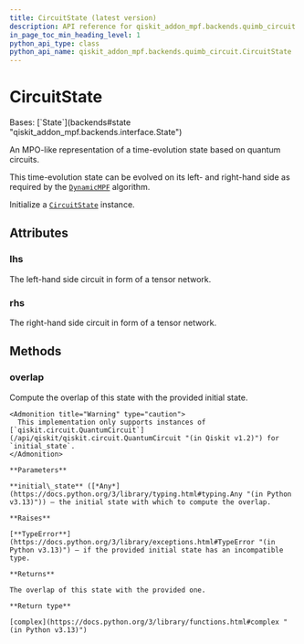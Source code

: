 ```yaml
---
title: CircuitState (latest version)
description: API reference for qiskit_addon_mpf.backends.quimb_circuit.CircuitState in the latest version of qiskit-addon-mpf
in_page_toc_min_heading_level: 1
python_api_type: class
python_api_name: qiskit_addon_mpf.backends.quimb_circuit.CircuitState
---
```


# CircuitState

<Class id="qiskit_addon_mpf.backends.quimb_circuit.CircuitState" isDedicatedPage={true} github="https://github.com/Qiskit/qiskit-addon-mpf/tree/main/qiskit_addon_mpf/backends/quimb_circuit/state.py#L27-L78" signature="CircuitState" modifiers="class">
  Bases: [`State`](backends#state "qiskit_addon_mpf.backends.interface.State")

  An MPO-like representation of a time-evolution state based on quantum circuits.

  This time-evolution state can be evolved on its left- and right-hand side as required by the [`DynamicMPF`](dynamic#dynamicmpf "qiskit_addon_mpf.dynamic.DynamicMPF") algorithm.

  Initialize a [`CircuitState`](#qiskit_addon_mpf.backends.quimb_circuit.CircuitState "qiskit_addon_mpf.backends.quimb_circuit.CircuitState") instance.

  ## Attributes

  ### lhs

  <Attribute id="qiskit_addon_mpf.backends.quimb_circuit.CircuitState.lhs" attributeTypeHint="Circuit | None">
    The left-hand side circuit in form of a tensor network.
  </Attribute>

  ### rhs

  <Attribute id="qiskit_addon_mpf.backends.quimb_circuit.CircuitState.rhs" attributeTypeHint="Circuit | None">
    The right-hand side circuit in form of a tensor network.
  </Attribute>

  ## Methods

  ### overlap

  <Function id="qiskit_addon_mpf.backends.quimb_circuit.CircuitState.overlap" github="https://github.com/Qiskit/qiskit-addon-mpf/tree/main/qiskit_addon_mpf/backends/quimb_circuit/state.py#L41-L78" signature="overlap(initial_state)">
    Compute the overlap of this state with the provided initial state.

    <Admonition title="Warning" type="caution">
      This implementation only supports instances of [`qiskit.circuit.QuantumCircuit`](/api/qiskit/qiskit.circuit.QuantumCircuit "(in Qiskit v1.2)") for `initial_state`.
    </Admonition>

    **Parameters**

    **initial\_state** ([*Any*](https://docs.python.org/3/library/typing.html#typing.Any "(in Python v3.13)")) – the initial state with which to compute the overlap.

    **Raises**

    [**TypeError**](https://docs.python.org/3/library/exceptions.html#TypeError "(in Python v3.13)") – if the provided initial state has an incompatible type.

    **Returns**

    The overlap of this state with the provided one.

    **Return type**

    [complex](https://docs.python.org/3/library/functions.html#complex "(in Python v3.13)")
  </Function>
</Class>

